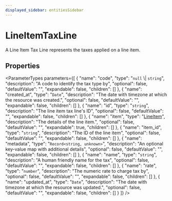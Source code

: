 ```yaml
---
displayed_sidebar: entitiesSidebar
---
```



# LineItemTaxLine

A Line Item Tax Line represents the taxes applied on a line item.

## Properties

<ParameterTypes parameters={[
  {
    "name": "code",
    "type": "`null` \\| `string`",
    "description": "A code to identify the tax type by",
    "optional": false,
    "defaultValue": "",
    "expandable": false,
    "children": []
  },
  {
    "name": "created_at",
    "type": "`Date`",
    "description": "The date with timezone at which the resource was created.",
    "optional": false,
    "defaultValue": "",
    "expandable": false,
    "children": []
  },
  {
    "name": "id",
    "type": "`string`",
    "description": "The line item tax line's ID",
    "optional": false,
    "defaultValue": "",
    "expandable": false,
    "children": []
  },
  {
    "name": "item",
    "type": "[LineItem](LineItem.mdx)",
    "description": "The details of the line item.",
    "optional": false,
    "defaultValue": "",
    "expandable": true,
    "children": []
  },
  {
    "name": "item_id",
    "type": "`string`",
    "description": "The ID of the line item",
    "optional": false,
    "defaultValue": "",
    "expandable": false,
    "children": []
  },
  {
    "name": "metadata",
    "type": "`Record<string, unknown>`",
    "description": "An optional key-value map with additional details",
    "optional": false,
    "defaultValue": "",
    "expandable": false,
    "children": []
  },
  {
    "name": "name",
    "type": "`string`",
    "description": "A human friendly name for the tax",
    "optional": false,
    "defaultValue": "",
    "expandable": false,
    "children": []
  },
  {
    "name": "rate",
    "type": "`number`",
    "description": "The numeric rate to charge tax by",
    "optional": false,
    "defaultValue": "",
    "expandable": false,
    "children": []
  },
  {
    "name": "updated_at",
    "type": "`Date`",
    "description": "The date with timezone at which the resource was updated.",
    "optional": false,
    "defaultValue": "",
    "expandable": false,
    "children": []
  }
]} />
